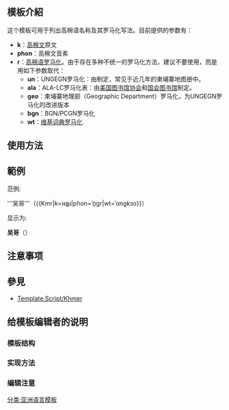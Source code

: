 <includeonly><!-- 在這裡加入模板的保護標識 --></includeonly><noinclude>{{template doc page viewed directly}}</noinclude>
<!-- 在本行下編輯模板說明 -->
== 模板介紹 ==
这个模板可用于列出高棉语名称及其罗马化写法。目前提供的参数有：
*'''k'''：[[高棉文]]原文
*'''phon'''：高棉文音素
*'''r'''：[[高棉语罗马化]]。由于存在多种不统一的罗马化方法，建议不要使用，而是用如下参数取代：
**'''un'''：UNGEGN罗马化：由{{le|联合国地名专家小组|United Nations Group of Experts on Geographical Names}}制定，常见于近几年的柬埔寨地图册中。
**'''ala'''：ALA-LC罗马化表：由[[美国图书馆协会]]和[[国会图书馆 (美国)|国会图书馆]]制定。
**'''geo'''：柬埔寨地理部（Geographic Department）罗马化，为UNGEGN罗马化的改进版本
**'''bgn'''：BGN/PCGN罗马化
**'''wt'''：[[高棉语罗马化|维基词典罗马化]]
== 使用方法 ==

== 範例 ==
范例:

<nowiki>'''吴哥'''（{{Kmr|k=អង្គរ|phon=ʾṅ̥gr|wt=ʾɑngkɔɔ}}）</nowiki>

显示为:

'''吴哥'''（{{Kmr|k=អង្គរ|phon=ʾṅ̥gr|wt=ʾɑngkɔɔ}}）
== 注意事项 ==

== 參見 ==
* [[Template:Script/Khmer]]

== 给模板编辑者的说明 ==
=== 模板结构 ===
=== 实现方法 ===
=== 编辑注意 ===

<includeonly>
<!-- 本行下加入模板的分類 -->
[[分类:亚洲语言模板]]
<!-- 本行下加入模板的跨語言鏈接 -->

</includeonly>